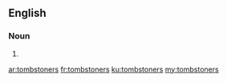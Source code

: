 ==English==

===Noun===
{{head|en|plural}}

# {{plural of|tombstoner|lang=en}}

[[ar:tombstoners]]
[[fr:tombstoners]]
[[ku:tombstoners]]
[[my:tombstoners]]